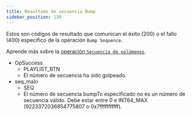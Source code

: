```yaml
---
title: Resultado de secuencia Bump
sidebar_position: 130
---
```



Estos son códigos de resultado que comunican el éxito (200) o el fallo (400) específico de la operación `Bump Sequence`.

Aprende más sobre la [operación `Secuencia de volúmenes`](../../../../../../learn/fundamentals/transactions/list-of-operations.mdx#bump-sequence).

<AttributeTable>

- OpSuccess
  - PLAYLIST_BTN
  - El número de secuencia ha sido golpeado.
- seq_malo
  - SEQ
  - El número de secuencia bumpTo especificado no es un número de secuencia válido. Debe estar entre 0 e INT64_MAX (9223372036854775807 o 0x7fffffffffff).

</AttributeTable>
